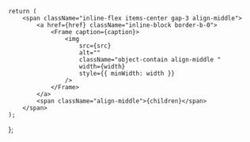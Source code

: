     return (
        <span className="inline-flex items-center gap-3 align-middle">
            <a href={href} className="inline-block border-b-0">
                <Frame caption={caption}>
                    <img
                        src={src}
                        alt=""
                        className="object-contain align-middle "
                        width={width}
                        style={{ minWidth: width }}
                    />
                </Frame>
            </a>
            <span className="align-middle">{children}</span>
        </span>
    );
};
